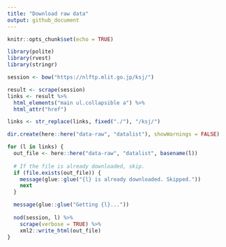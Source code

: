 ```yaml
---
title: "Download raw data"
output: github_document
---
```


```r
knitr::opts_chunk$set(echo = TRUE)
```

```r
library(polite)
library(rvest)
library(stringr)

session <- bow("https://nlftp.mlit.go.jp/ksj/")

result <- scrape(session)
links <- result %>% 
  html_elements("main ul.collapsible a") %>% 
  html_attr("href")

links <- str_replace(links, fixed("./"), "/ksj/")
```

```r
dir.create(here::here("data-raw", "datalist"), showWarnings = FALSE)

for (l in links) {
  out_file <- here::here("data-raw", "datalist", basename(l))
  
  # If the file is already downloaded, skip.
  if (file.exists(out_file)) {
    message(glue::glue("{l} is already downloaded. Skipped."))
    next
  }

  message(glue::glue("Getting {l}..."))
  
  nod(session, l) %>% 
    scrape(verbose = TRUE) %>% 
    xml2::write_html(out_file)
}
```